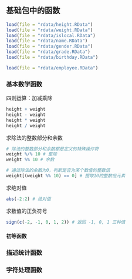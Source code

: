 
## 基础包中的函数

```r
load(file = "rdata/height.RData")
load(file = "rdata/weight.RData")
load(file = "rdata/islocal.RData")
load(file = "rdata/name.RData")
load(file = "rdata/gender.RData")
load(file = "rdata/grade.RData")
load(file = "rdata/birthday.RData")

load(file = "rdata/employee.RData")
```

### 基本数学函数

四则运算：加减乘除

```r
height + weight
height - weight
height * weight
height / weight
```

求除法的整数部分和余数

```r
# 除法的整数部分和余数都是定义的特殊操作符
weight %/% 10 # 整除
weight %% 10 # 余数

# 通过除法的余数为0，判断是否为某个数值的整数倍
weight[(weight %% 10) == 0] # 提取10的整数倍元素
```

求绝对值

```r
abs(-2:2) # 绝对值
```

求数值的正负符号

```r
sign(c(-2, -1, 0, 1, 2)) # 返回 -1, 0, 1 三种值
```

#### 初等函数

### 描述统计函数

### 字符处理函数

